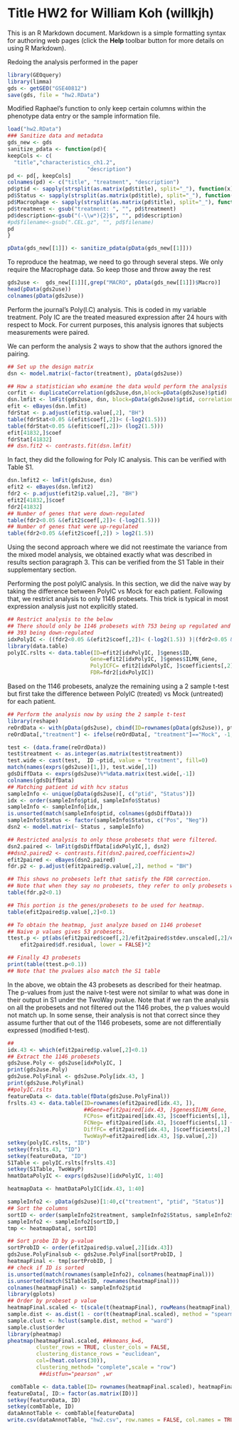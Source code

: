 Title HW2 for William Koh (willkjh)
========================================================

This is an R Markdown document. Markdown is a simple formatting syntax for authoring web pages (click the **Help** toolbar button for more details on using R Markdown).

Redoing the analysis performed in the paper 

```r
library(GEOquery)
library(limma)
gds <- getGEO("GSE40812")
save(gds, file = "hw2.RData")
```

Modified Raphael's function to only keep certain columns within the phenotype data entry or the sample information file.
```r
load("hw2.RData")
### Sanitize data and metadata
gds_new <- gds
sanitize_pdata <- function(pd){
keepCols <- c(
  "title","characteristics_ch1.2",
                         "description")
pd <- pd[, keepCols]
colnames(pd) <- c("title", "treatment", "description")
pd$ptid <- sapply(strsplit(as.matrix(pd$title), split="_"), function(x) x[2])
pd$Status <- sapply(strsplit(as.matrix(pd$title), split="_"), function(x) x[3])
pd$Macrophage <- sapply(strsplit(as.matrix(pd$title), split="_"), function(x) x[5])
pd$treatment <- gsub("treatment: ", "", pd$treatment)
pd$description<-gsub("(-\\w*){2}$", "", pd$description)
#pd$filename<-gsub(".CEL.gz", "", pd$filename)
pd
}

pData(gds_new[[1]]) <- sanitize_pdata(pData(gds_new[[1]]))
```

To reproduce the heatmap, we need to go through several steps. 
We only require the Macrophage data. So keep those and throw away the rest
```r

gds2use <-  gds_new[[1]][,grep("MACRO", pData(gds_new[[1]])$Macro)]
head(pData(gds2use))
colnames(pData(gds2use)) 
```

Perform the journal's Poly(I.C) analysis. This is coded in my variable treatment. Poly IC are the treated measured expression after 24 hours with respect to Mock. For current purposes, this analysis ignores that subjects measurements were paired. 

We can perform the analysis 2 ways to show that the authors ignored the pairing. 
```r
## Set up the design matrix
dsn <- model.matrix(~factor(treatment), pData(gds2use))

## How a statistician who examine the data would perform the analysis
corfit <- duplicateCorrelation(gds2use,dsn,block=pData(gds2use)$ptid)
dsn.lmfit <- lmFit(gds2use, dsn, block=pData(gds2use)$ptid, correlation = corfit$consensus.correlation)
efit <- eBayes(dsn.lmfit)
fdrStat <- p.adjust(efit$p.value[,2], "BH")
table(fdrStat<0.05 &(efit$coef[,2])< (-log2(1.5)))
table(fdrStat<0.05 &(efit$coef[,2])> (log2(1.5)))
efit[41832,]$coef
fdrStat[41832]
## dsn.fit2 <- contrasts.fit(dsn.lmfit)
```

In fact, they did the following for Poly IC analysis. This can be verified with Table S1.  
```r

dsn.lmfit2 <- lmFit(gds2use, dsn)
efit2 <- eBayes(dsn.lmfit2)
fdr2 <- p.adjust(efit2$p.value[,2], "BH")
efit2[41832,]$coef
fdr2[41832]
## Number of genes that were down-regulated
table(fdr2<0.05 &(efit2$coef[,2])< (-log2(1.5)))
## Number of genes that were up-regulated
table(fdr2<0.05 &(efit2$coef[,2]) > log2(1.5))

```
Using the second approach where we did not reestimate the variance from the mixed model analysis, we obtained exactly what was described in results section paragraph 3. This can be verified from the S1 Table in their supplementary section.

Performing the post polyIC analysis. In this section, we did the naive way by taking the difference between PolyIC vs Mock for each patient. Following that, we restrict analysis to only 1146 probesets. This trick is typical in most expression analysis just not explicitly stated.

```r

## Restrict analysis to the below
## There should only be 1146 probesets with 753 being up regulated and
## 393 being down-regulated
idxPolyIC <- ((fdr2<0.05 &(efit2$coef[,2])< (-log2(1.5)) )|(fdr2<0.05 &(efit2$coef[,2]) > log2(1.5)))
library(data.table)
polyIC.rslts <- data.table(ID=efit2[idxPolyIC, ]$genes$ID, 
                          Gene=efit2[idxPolyIC, ]$genes$ILMN_Gene, 
                          PolyICFC= efit2[idxPolyIC, ]$coefficients[,2], 
                          FDR=fdr2[idxPolyIC])
```
Based on the 1146 probesets, analyze the remaining using a 2 sample t-test but first take the difference between PolyIC (treated) vs Mock (untreated) for each patient.

```r
## Perform the analysis now by using the 2 sample t-test
library(reshape)
reOrdData <- with(pData(gds2use), cbind(ID=rownames(pData(gds2use)), ptid, treatment))
reOrdData[,"treatment"] <- ifelse(reOrdData[, "treatment"]=="Mock", -1, 1)

test <- (data.frame(reOrdData))
test$treatment <- as.integer(as.matrix(test$treatment))
test.wide <- cast(test,  ID ~ptid, value = "treatment", fill=0)
match(names(exprs(gds2use)[1,]), test.wide[,1])
gdsDiffData <- exprs(gds2use)%*%data.matrix(test.wide[,-1])
colnames(gdsDiffData)
## Matching patient id with hcv status
sampleInfo <- unique(pData(gds2use)[, c("ptid", "Status")])
idx <- order(sampleInfo$ptid, sampleInfo$Status)
sampleInfo <- sampleInfo[idx,]
is.unsorted(match(sampleInfo$ptid, colnames(gdsDiffData)))
sampleInfo$Status <- factor(sampleInfo$Status, c("Pos", "Neg"))
dsn2 <- model.matrix(~ Status , sampleInfo)

## Restricted analysis to only those probesets that were filtered. 
dsn2.paired <- lmFit(gdsDiffData[idxPolyIC,], dsn2)
##dsn2.paired2 <- contrasts.fit(dsn2.paired,coefficients=2)
efit2paired <- eBayes(dsn2.paired)
fdr.p2 <- p.adjust(efit2paired$p.value[,2], method = "BH")

## This shows no probesets left that satisfy the FDR correction. 
## Note that when they say no probesets, they refer to only probesets which they filtered.
table(fdr.p2<0.1)

## This portion is the genes/probesets to be used for heatmap.
table(efit2paired$p.value[,2]<0.1)

## To obtain the heatmap, just analyze based on 1146 probeset
## Naive p values gives 53 probesets.
ttest.p <- pt(abs(efit2paired$coef[,2]/efit2paired$stdev.unscaled[,2]/efit2paired$sigma), 
    efit2paired$df.residual, lower = FALSE)*2

## Finally 43 probesets
print(table(ttest.p<0.1))
## Note that the pvalues also match the S1 table

```
In the above, we obtain the 43 probesets as described for their heatmap. The p-values from just the naive t-test were not similar to what was done  in their output in S1 under the TwoWay pvalue. Note that if we ran the analysis on all the probesets and not filtered out the 1146 probes, the p values would not match up. In some sense, their analysis is not that correct since they assume further that out of the 1146 probesets, some are not differentially expressed (modified t-test).


```r
##
idx.43 <- which(efit2paired$p.value[,2]<0.1)
## Extract the 1146 probesets
gds2use.Poly <- gds2use[idxPolyIC, ]
print(gds2use.Poly)
gds2use.PolyFinal <- gds2use.Poly[idx.43, ]
print(gds2use.PolyFinal)
##polyIC.rslts
featureData <- data.table(fData(gds2use.PolyFinal))
frslts.43 <- data.table(ID=rownames(efit2paired[idx.43, ]),
                        ##Gene=efit2paired[idx.43, ]$genes$ILMN_Gene, 
                        FCPos= efit2paired[idx.43, ]$coefficients[,1], 
                        FCNeg= efit2paired[idx.43, ]$coefficients[,1] + efit2paired[idx.43, ]$coefficients[,2], 
                        DiffFC= efit2paired[idx.43, ]$coefficients[,2] , 
                        TwoWayP=efit2paired[idx.43, ]$p.value[,2])
setkey(polyIC.rslts, "ID")
setkey(frslts.43, "ID")
setkey(featureData, "ID")
S1Table <- polyIC.rslts[frslts.43]
setkey(S1Table, TwoWayP)
hmatDataPolyIC <- exprs(gds2use)[idxPolyIC, 1:40]

heatmapData <- hmatDataPolyIC[idx.43, 1:40]

sampleInfo2 <- pData(gds2use)[1:40,c("treatment", "ptid", "Status")]
## Sort the columns 
sortID <- order(sampleInfo2$treatment, sampleInfo2$Status, sampleInfo2$ptid)
sampleInfo2 <- sampleInfo2[sortID,]
tmp <- heatmapData[, sortID]

## Sort probe ID by p-value
sortProbID <- order(efit2paired$p.value[,2][idx.43])
gds2use.PolyFinalsub <- gds2use.PolyFinal[sortProbID, ]
heatmapFinal <- tmp[sortProbID, ]
## check if ID is sorted
is.unsorted(match(rownames(sampleInfo2), colnames(heatmapFinal)))
is.unsorted(match(S1Table$ID, rownames(heatmapFinal)))
colnames(heatmapFinal) <- sampleInfo2$ptid
library(gplots)
## Order by probeset p value
heatmapFinal.scaled <- t(scale(t(heatmapFinal), rowMeans(heatmapFinal), apply(heatmapFinal, 1, sd)))
sample.dist <- as.dist(1 - cor(t(heatmapFinal.scaled), method = "spearman"))
sample.clust <- hclust(sample.dist, method = "ward")
sample.clust$order
library(pheatmap)
pheatmap(heatmapFinal.scaled, ##kmeans_k=6,
         cluster_rows = TRUE, cluster_cols = FALSE,
         clustering_distance_rows = "euclidean", 
         col=(heat.colors(30)),
         clustering_method= "complete",scale = "row")
          ##distfun="pearson" ,wr

 combTable <- data.table(ID= rownames(heatmapFinal.scaled), heatmapFinal.scaled)
featureData[, ID:= factor(as.matrix(ID))]
setkey(featureData, ID)
setkey(combTable, ID)
dataAnnotTable <- combTable[featureData]
write.csv(dataAnnotTable, "hw2.csv", row.names = FALSE, col.names = TRUE, sep = "\t", quote = TRUE)
```
